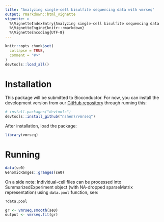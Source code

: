 ```yaml
---
title: "Analyzing single-cell bisulfite sequencing data with vmrseq"
output: rmarkdown::html_vignette
vignette: >
  %\VignetteIndexEntry{Analyzing single-cell bisulfite sequencing data with vmrseq}
  %\VignetteEngine{knitr::rmarkdown}
  %\VignetteEncoding{UTF-8}
---
```


```r
knitr::opts_chunk$set(
  collapse = TRUE,
  comment = "#>"
)
devtools::load_all()
```

# Installation

This package will be submitted to Bioconductor. For now, you can install the development version from our [GitHub repository](https://github.com/nshen7/vmrseq) through running this:

```r
# install.packages("devtools")
devtools::install_github("nshen7/vmrseq")
```

After installation, load the package:

```r
library(vmrseq)
```


# Running

```r
data(se0)
GenomicRanges::granges(se0)
```

On a side note: Individual-cell files can be processed into SummarizedExperiment object (with NA-dropped sparseMatrix representation) using `data.pool` function, see:
```r
?data.pool
```


```r
gr <- vmrseq.smooth(se0)
output <- vmrseq.fit(gr)
```

